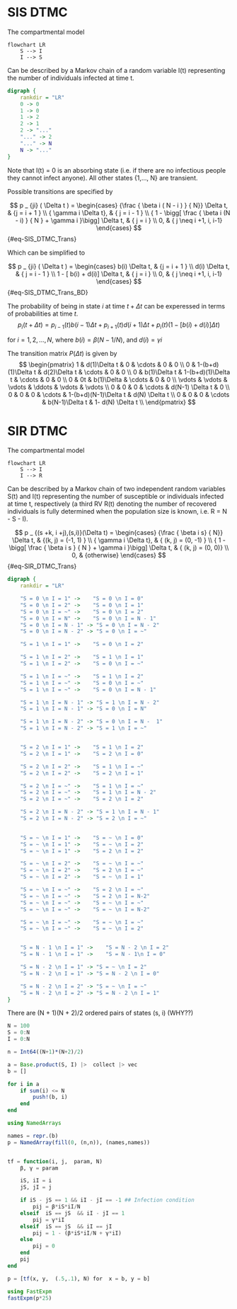 # SIS DTMC

The compartmental model
```mermaid
flowchart LR
    S --> I
    I --> S
```
Can be described by a Markov chain of a random variable I(t) representing the number of individuals infected at time t.


```dot
digraph {
    rankdir = "LR"
    0 -> 0
    1 -> 0
    1 -> 2
    2 -> 1
    2 -> "..."
    "..." -> 2
    "..." -> N
    N -> "..."
}   
```
Note that I(t) = 0 is an absorbing state (i.e. if there are no infectious people they cannot infect anyone). All other states {1,..., N} are transient. 

Possible transitions are specified by

$$
p _ {ji} ( \Delta t ) =
     \begin{cases}
        {\frac { \beta i ( N - i ) } { N}} \Delta t, & {j = i + 1 } \\ 
        { \gamma i \Delta t}, & { j = i - 1 } \\ 
        { 1 - \bigg[ \frac { \beta i (N - i) } { N } +  \gamma i }\bigg] \Delta t, & { j = i } \\
        0, & { j \neq i +1, i, i-1}
    \end{cases}
$$ {#eq-SIS_DTMC_Trans} 

Which can be simplified to

$$
p _ {ji} ( \Delta t ) =
    \begin{cases}
        b(i) \Delta t, & {j = i + 1 } \\ 
        d(i) \Delta t, & { j = i - 1 } \\ 
        1 - [ b(i)  + d(i)] \Delta t, & { j = i } \\
        0, & { j \neq i +1, i, i-1}
    \end{cases}
$$ {#eq-SIS_DTMC_Trans_BD}

The probability of being in state $i$ at time $t + \Delta t$ can be experessed in terms of probabilities at time $t$.
$$
p_{i}(t + \Delta t) =
    p_{i-1}(t)b(i-1)\Delta t +
    p_{i+1}(t)d(i+1)\Delta t +
    p_{i}(t)(1- [ b(i)  + d(i)] \Delta t)
$$ 

for $i = 1,2,..., N$, where $b(i) = \beta (N-1/N)$, and $d(i)= \gamma i$

The transition matrix $P(\Delta t)$ is given by
$$
\begin{pmatrix}
    1 & d(1)\Delta t & 0 &  \cdots & 0 & 0 \\
    0  & 1-(b+d)(1)\Delta t & d(2)\Delta t &  \cdots & 0 & 0 \\
    0 & b(1)\Delta t & 1-(b+d)(1)\Delta t &  \cdots & 0 & 0 \\
    0 & 0t & b(1)\Delta &  \cdots & 0 & 0 \\
    \vdots & \vdots & \vdots &  \ddots & \vdots & \vdots \\
    0 & 0  & 0 &  \cdots & d(N-1) \Delta t & 0 \\
    0 & 0  & 0 &  \cdots & 1-(b+d)(N-1)\Delta t & d(N) \Delta t \\
    0 & 0  & 0 &  \cdots & b(N-1)\Delta t & 1- d(N) \Delta t \\
\end{pmatrix}
$$


# SIR DTMC

The compartmental model
```mermaid
flowchart LR
    S --> I
    I --> R
```
Can be described by a Markov chain of two independent random variables S(t) and I(t) representing the number of susceptible or individuals infected at time t, respectively (a third RV R(t) denoting the number of recovered individuals is fully determined when the population size is known, i.e. R = N - S - I).


$$
p _ {(s +k, i +j),(s,i)}(\Delta t) =
     \begin{cases}
        {\frac { \beta i s} { N}} \Delta t, & {(k, j) = (-1, 1) } \\ 
        { \gamma i \Delta t}, & { (k, j) = (0, -1)  } \\ 
        { 1 - \bigg[ \frac { \beta i s } { N } +  \gamma i }\bigg] \Delta t, & { (k, j) = (0, 0)} \\
        0, & {otherwise}
    \end{cases}
$$ {#eq-SIR_DTMC_Trans} 


```dot
digraph {
    rankdir = "LR"

    "S = 0 \n I = 1" ->    "S = 0 \n I = 0" 
    "S = 0 \n I = 2" ->    "S = 0 \n I = 1" 
    "S = 0 \n I = ~" ->    "S = 0 \n I = 2"
    "S = 0 \n I = N" ->    "S = 0 \n I = N - 1"
    "S = 0 \n I = N - 1" -> "S = 0 \n I = N - 2"
    "S = 0 \n I = N - 2" -> "S = 0 \n I = ~"

    "S = 1 \n I = 1" ->    "S = 0 \n I = 2" 

    "S = 1 \n I = 2" ->    "S = 1 \n I = 1"
    "S = 1 \n I = 2" ->    "S = 0 \n I = ~"

    "S = 1 \n I = ~" ->    "S = 1 \n I = 2"
    "S = 1 \n I = ~" ->    "S = 0 \n I = ~"
    "S = 1 \n I = ~" ->    "S = 0 \n I = N - 1"

    "S = 1 \n I = N - 1" -> "S = 1 \n I = N - 2"
    "S = 1 \n I = N - 1" -> "S = 0 \n I = N"

    "S = 1 \n I = N - 2" -> "S = 0 \n I = N -  1"
    "S = 1 \n I = N - 2" -> "S = 1 \n I = ~"


    "S = 2 \n I = 1" ->    "S = 1 \n I = 2"
    "S = 2 \n I = 1" ->    "S = 2 \n I = 0"

    "S = 2 \n I = 2" ->    "S = 1 \n I = ~"
    "S = 2 \n I = 2" ->    "S = 2 \n I = 1"

    "S = 2 \n I = ~" ->    "S = 1 \n I = ~"
    "S = 2 \n I = ~" ->    "S = 1 \n I = N - 2"
    "S = 2 \n I = ~" ->    "S = 2 \n I = 2"

    "S = 2 \n I = N - 2" -> "S = 1 \n I = N - 1"
    "S = 2 \n I = N - 2" -> "S = 2 \n I = ~"
    

    "S = ~ \n I = 1" ->    "S = ~ \n I = 0"
    "S = ~ \n I = 1" ->    "S = ~ \n I = 2"
    "S = ~ \n I = 1" ->    "S = 2 \n I = 2"

    "S = ~ \n I = 2" ->    "S = ~ \n I = ~"
    "S = ~ \n I = 2" ->    "S = 2 \n I = ~"
    "S = ~ \n I = 2" ->    "S = ~ \n I = 1"

    "S = ~ \n I = ~" ->    "S = 2 \n I = ~"
    "S = ~ \n I = ~" ->    "S = 2 \n I = N-2"
    "S = ~ \n I = ~" ->    "S = ~ \n I = ~"
    "S = ~ \n I = ~" ->    "S = ~ \n I = N-2"

    "S = ~ \n I = ~" ->    "S = ~ \n I = ~"
    "S = ~ \n I = ~" ->    "S = ~ \n I = 2"


    "S = N - 1 \n I = 1" ->    "S = N - 2 \n I = 2"
    "S = N - 1 \n I = 1" ->    "S = N - 1\n I = 0"

    "S = N - 2 \n I = 1" -> "S = ~ \n I = 2"
    "S = N - 2 \n I = 1" -> "S = N - 2 \n I = 0"

    "S = N - 2 \n I = 2" -> "S = ~ \n I = ~"
    "S = N - 2 \n I = 2" -> "S = N - 2 \n I = 1"
}   
```


There are (N + 1)(N + 2)/2 ordered pairs of states (s, i) (WHY??)

```julia
N = 100
S = 0:N
I = 0:N

n = Int64((N+1)*(N+2)/2)

a = Base.product(S, I) |>  collect |> vec
b = []

for i in a
    if sum(i) <= N
        push!(b, i)
    end
end
```

```julia
using NamedArrays

names = repr.(b)
p = NamedArray(fill(0, (n,n)), (names,names))


tf = function(i, j,  param, N)
    β, γ = param

    iS, iI = i
    jS, jI = j

    if iS - jS == 1 && iI - jI == -1 ## Infection condition
        pij = β*iS*iI/N
    elseif  iS == jS  && iI - jI == 1
        pij = γ*iI
    elseif  iS == jS  && iI == jI 
        pij = 1 - (β*iS*iI/N + γ*iI)
    else 
        pij = 0
    end
    pij
end
```

```julia
p = [tf(x, y,  (.5,.1), N) for  x = b, y = b]

using FastExpm
fastExpm(p*25)
```


